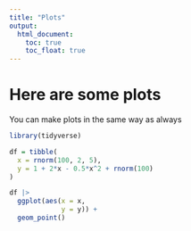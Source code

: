 ```yaml
---
title: "Plots"
output: 
  html_document:
    toc: true
    toc_float: true
---
```

# Here are some plots

You can make plots in the same way as always
```r
library(tidyverse)

df = tibble(
  x = rnorm(100, 2, 5),
  y = 1 + 2*x - 0.5*x^2 + rnorm(100)
)

df |> 
  ggplot(aes(x = x,
             y = y)) +
  geom_point()
```

